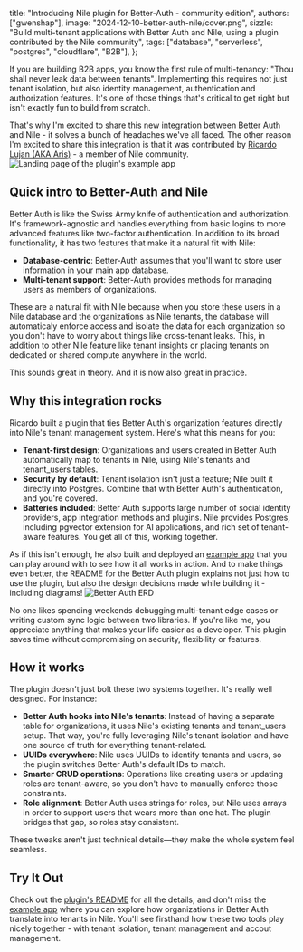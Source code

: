   title: "Introducing Nile plugin for Better-Auth - community edition",
  authors: ["gwenshap"],
  image: "2024-12-10-better-auth-nile/cover.png",
  sizzle:
    "Build multi-tenant applications with Better Auth and Nile, using a plugin contributed by the Nile community",
  tags: ["database", "serverless", "postgres", "cloudflare", "B2B"],
};

If you are building B2B apps, you know the first rule of multi-tenancy: "Thou shall never leak data between tenants". Implementing this requires not just tenant isolation, but also identity management, authentication and authorization features. It's one of those things that's critical to get right but isn't exactly fun to build from scratch. 

That's why I'm excited to share this new integration between Better Auth and Nile - it solves a bunch of headaches we've all faced. The other reason I'm excited to share this integration is that it was contributed by [Ricardo Lujan (AKA Aris)](https://bento.me/ricardolujan) - a member of Nile community. ![Landing page of the plugin's example app](/blog/2024-12-10-better-auth-nile/BetterAuthLanding.png)

## Quick intro to Better-Auth and Nile

Better Auth is like the Swiss Army knife of authentication and authorization. It's framework-agnostic and handles everything from basic logins to more advanced features like two-factor authentication. In addition to its broad functionality, it has two features that make it a natural fit with Nile:

- **Database-centric**: Better-Auth assumes that you'll want to store user information in your main app database.
- **Multi-tenant support**: Better-Auth provides methods for managing users as members of organizations.

These are a natural fit with Nile because when you store these users in a Nile database and the organizations as Nile tenants, the database will automaticaly enforce access and isolate the data for each organization so you don't have to worry about things like cross-tenant leaks. This, in addition to other Nile feature like tenant insights or placing tenants on dedicated or shared compute anywhere in the world. 

This sounds great in theory. And it is now also great in practice.

## Why this integration rocks

Ricardo built a plugin that ties Better Auth's organization features directly into Nile's tenant management system. Here's what this means for you:

- **Tenant-first design**: Organizations and users created in Better Auth automatically map to tenants in Nile, using Nile's tenants and tenant_users tables.
- **Security by default**: Tenant isolation isn't just a feature; Nile built it directly into Postgres. Combine that with Better Auth's authentication, and you're covered.
- **Batteries included**: Better Auth supports large number of social identity providers, app integration methods and plugins. Nile provides Postgres, including pgvector extension for AI applications, and rich set of tenant-aware features. You get all of this, working together.

As if this isn't enough, he also built and deployed an [example app](https://better-auth-nile.vercel.app/) that you can play around with to see how it all works in action. And to make things even better, the README for the Better Auth plugin explains not just how to use the plugin, but also the design decisions made while building it - including diagrams! ![Better Auth ERD](/images/better-auth.png)

No one likes spending weekends debugging multi-tenant edge cases or writing custom sync logic between two libraries. If you're like me, you appreciate anything that makes your life easier as a developer. This plugin saves time without compromising on security, flexibility or features.

## How it works

The plugin doesn't just bolt these two systems together. It's really well designed. For instance:

- **Better Auth hooks into Nile's tenants**: Instead of having a separate table for organizations, it uses Nile's existing tenants and tenant_users setup. That way, you're fully leveraging Nile's tenant isolation and have one source of truth for everything tenant-related.
- **UUIDs everywhere**: Nile uses UUIDs to identify tenants and users, so the plugin switches Better Auth's default IDs to match.
- **Smarter CRUD operations**: Operations like creating users or updating roles are tenant-aware, so you don't have to manually enforce those constraints.
- **Role alignment**: Better Auth uses strings for roles, but Nile uses arrays in order to support users that wears more than one hat. The plugin bridges that gap, so roles stay consistent.

These tweaks aren't just technical details—they make the whole system feel seamless.

## Try It Out

Check out the [plugin's README](https://github.com/aris-2/better-auth-nile) for all the details, and don't miss the [example app](https://better-auth-nile.vercel.app/) where you can explore how organizations in Better Auth translate into tenants in Nile. You'll see firsthand how these two tools play nicely together - with tenant isolation, tenant management and accout management.













